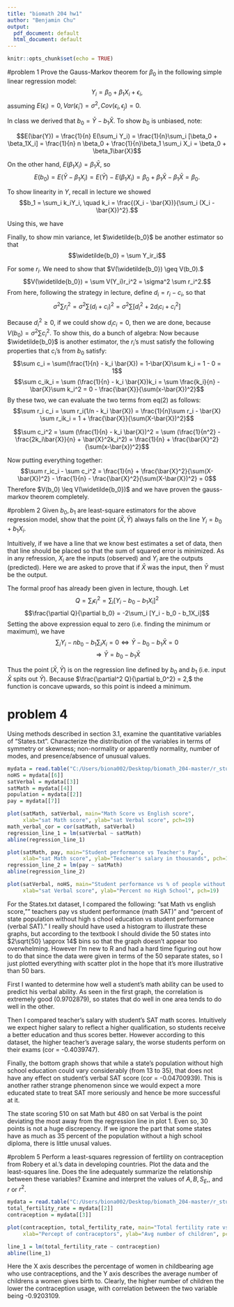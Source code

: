 ---
title: "biomath 204 hw1"
author: "Benjamin Chu"
output:
  pdf_document: default
  html_document: default
---

```{r setup, include=FALSE}
knitr::opts_chunk$set(echo = TRUE)
```

#problem 1
Prove the Gauss-Markov theorem for $\beta_0$ in the following simple linear regression model:
$$Y_i = \beta_0 + \beta_1X_i + \epsilon_i,$$
assuming $E(\epsilon_i) = 0, Var(\epsilon_i') = \sigma^2, Cov(\epsilon_i, \epsilon_j) = 0.$

In class we derived that $b_0 = \bar{Y} - b_1\bar{X}.$ To show $b_0$ is unbiased, note:

$$E(\bar{Y}) = \frac{1}{n} E(\sum_i Y_i) = \frac{1}{n}\sum_i [\beta_0 + \beta_1X_i] = \frac{1}{n} n \beta_0 + \frac{1}{n}\beta_1 \sum_i X_i = \beta_0 + \beta_1\bar{X}$$

On the other hand, $E(\beta_1 X_i) = \beta_1\bar{X},$ so 
$$E(b_0) = E(\bar{Y} - \beta_1X_i) = E(\bar{Y}) - E(\beta_1X_i) = \beta_0 + \beta_1\bar{X} - \beta_1\bar{X} = \beta_0.$$ 

To show linearity in $Y$, recall in lecture we showed $$b_1 = \sum_i k_iY_i, \quad k_i = \frac{(X_i - \bar{X})}{\sum_i (X_i - \bar{X})^2}.$$

Using this, we have 
\begin{equation}
\begin{split}
b_0 
&= \bar{Y} - b_1 \bar{X}\\
&= \bar{Y} - \big(\sum_i k_iY_i\big)\bar{X}\\
&= \frac{1}{n}\sum Y_i - \frac{1}{n}\sum_i k_iY_i \bar{X} n\\
&= \frac{1}{n}\sum\big[Y_i - k_iY_i\bar{X}n\big]\\
&= \sum Y_i \big(\frac{1}{n} - k_i\bar{X}\big) \\
&= \sum Y_i c_i
\end{split}
\end{equation}

Finally, to show min variance, let $\widetilde{b_0}$ be another estimator so that 
$$\widetilde{b_0} = \sum Y_ir_i$$

For some $r_i$. We need to show that $V(\widetilde{b_0}) \geq V(b_0).$ 
$$V(\widetilde{b_0}) = \sum V(Y_i)r_i^2 = \sigma^2 \sum r_i^2.$$
From here, following the strategy in lecture, define $d_i = r_i - c_i$, so that 
$$\sigma^2 \sum r_i^2 = \sigma^2 \sum (d_i + c_i)^2 = \sigma^2 \sum\Big[ d_i^2 + 2d_ic_i + c_i^2 \Big]$$

Because $d_i^2 \geq 0$, if we could show $d_ic_i = 0$, then we are done, because $V(b_0) = \sigma^2 \sum c_i^2$. To show this, do a bunch of algebra:
\begin{equation}
\begin{split}
\sum d_i c_i =\sum (r_i - c_i)c_i = \sum r_ic_i - \sum c_i^2\\ 
\end{split}
\end{equation}
Now because $\widetilde{b_0}$ is another estimator, the $r_i$'s must satisfy the following properties that $c_i$'s from $b_0$ satisfy:
$$\sum c_i = \sum(\frac{1}{n} - k_i \bar{X}) = 1-\bar{X}\sum k_i = 1 - 0 = 1$$
$$\sum c_ik_i = \sum (\frac{1}{n} - k_i \bar{X})k_i = \sum \frac{k_i}{n} - \bar{X}\sum k_i^2 = 0 - \frac{\bar{X}}{\sum(x-\bar{X})^2}$$
By these two, we can evaluate the two terms from eq(2) as follows:
$$\sum r_i c_i = \sum r_i(1/n - k_i \bar{X}) = \frac{1}{n}\sum r_i - \bar{X} \sum r_ik_i = 1 + \frac{\bar{X}}{\sum(X-\bar{X})^2}$$

$$\sum c_i^2 = \sum (\frac{1}{n} - k_i \bar{X})^2 = \sum (\frac{1}{n^2} - \frac{2k_i\bar{X}}{n} + \bar{X}^2k_i^2) = \frac{1}{n} + \frac{\bar{X}^2}{\sum(x-\bar{x})^2}$$

Now putting everything together:
$$\sum r_ic_i - \sum c_i^2 = \frac{1}{n} + \frac{\bar{X}^2}{\sum(X-\bar{X})^2} - \frac{1}{n} - \frac{\bar{X}^2}{\sum(X-\bar{X})^2} = 0$$
Therefore $V(b_0) \leq V(\widetilde{b_0})$ and we have proven the gauss-markov theorem completely.

#problem 2
Given $b_0, b_1$ are least-square estimators for the above regression model, show that the point $(\bar{X}, \bar{Y})$ always falls on the line $Y_i = b_0 + b_1X_i.$

Intuitively, if we have a line that we know best estimates a set of data, then that line should be placed so that the sum of squared error is minimized. As in any refression, $X_i$ are the inputs (observed) and $Y_i$ are the outputs (predicted). Here we are asked to prove that if $\bar{X}$ was the input, then $\bar{Y}$ must be the output. 

The formal proof has already been given in lecture, though. Let
$$Q = \sum_i \epsilon_i^2 = \sum_i [Y_i - b_0 - b_1X_i]^2$$
$$\frac{\partial Q}{\partial b_0} = -2\sum_i [Y_i - b_0 - b_1X_i]$$
Setting the above expression equal to zero (i.e. finding the minimum or maximum), we have 
$$\sum_i Y_i - nb_0 - b_1\sum_i X_i = 0 \iff \bar{Y} - b_0 - b_1 \bar{X} = 0$$
$$\Rightarrow \bar{Y}= b_0 - b_1\bar{X}$$

Thus the point $(\bar{X}, \bar{Y})$ is on the regression line defined by $b_0$ and $b_1$ (i.e. input $\bar{X}$ spits out $\bar{Y}$). Because $\frac{\partial^2 Q}{\partial b_0^2} = 2,$ the function is concave upwards, so this point is indeed a minimum. 

# problem 4
Using methods described in section 3.1, examine the quantitative variables of "States.txt". Characterize the distribution of the variables in terms of symmetry or skewness; non-normality or apparently normality, number of modes, and presence/absence of unusual values. 

```{r}
mydata = read.table("C:/Users/biona002/Desktop/biomath_204-master/r_studio_stuff/States.txt")
noHS = mydata[[6]]
satVerbal = mydata[[3]]
satMath = mydata[[4]]
population = mydata[[2]]
pay = mydata[[7]]

plot(satMath, satVerbal, main="Math Score vs English score", 
     xlab="sat Math score", ylab="sat Verbal score", pch=19)
math_verbal_cor = cor(satMath, satVerbal)
regression_line_1 = lm(satVerbal ~ satMath)
abline(regression_line_1)

plot(satMath, pay, main="Student performance vs Teacher's Pay", 
     xlab="sat Math score", ylab="Teacher's salary in thousands", pch=19)
regression_line_2 = lm(pay ~ satMath)
abline(regression_line_2)

plot(satVerbal, noHS, main="Student performance vs % of people without high school", 
     xlab="sat Verbal score", ylab="Percent no High School", pch=19)
```


For the States.txt dataset, I compared the following: "sat Math vs english score,"" teachers pay vs student performance (math SAT)" and "percent of state population without high s chool education vs student performance (verbal SAT)." I really should have used a histogram to illustrate these graphs, but according to the textbook I should divide the 50 states into $2\sqrt{50} \approx 14$ bins so that the graph doesn't appear too overwhelming. However I'm new to R and had a hard time figuring out how to do that since the data were given in terms of the 50 separate states, so I just plotted everything with scatter plot in the hope that it's more illustrative than 50 bars.

First I wanted to determine how well a student's math ability can be used to predict his verbal ability. As seen in the first graph, the correlation is extremely good (0.9702879), so states that do well in one area tends to do well in the other.

Then I compared teacher's salary with student's SAT math scores. Intuitively we expect higher salary to reflect a higher qualification, so students receive a better education and thus scores better. However according to this dataset, the higher teacher's average salary, the worse students perform on their exams (cor = -0.4039747). 

Finally, the bottom graph shows that while a state's population without high school education could vary considerably (from 13 to 35), that does not have any effect on student's verbal SAT score (cor = -0.04700939). This is another rather strange phenomenon since we would expect a more educated state to treat SAT more seriously and hence be more successful at it. 

The state scoring 510 on sat Math but 480 on sat Verbal is the point deviating the most away from the regression line in plot 1. Even so, 30 points is not a huge discrepency. If we ignore the part that some states have as much as 35 percent of the population without a high school diploma, there is little unusal values. 

#problem 5
Perform a least-squares regression of fertility on contraception from Robery et al.'s data in developing countries. Plot the data and the least-squares line. Does the line adequately summarize the relationship between these variables? Examine and interpret the values of $A, B, S_E,$, and $r$ or $r^2$. 

```{r}
mydata = read.table("C:/Users/biona002/Desktop/biomath_204-master/r_studio_stuff/robey.txt")
total_fertility_rate = mydata[[2]]
contraception = mydata[[3]]

plot(contraception, total_fertility_rate, main="Total fertility rate vs Contraception", 
     xlab="Percept of contraceptors", ylab="Avg number of children", pch=19)

line_1 = lm(total_fertility_rate ~ contraception)
abline(line_1)
```

Here the X axis describes the percentage of women in childbearing age who use contraceptions, and the Y axis describes the average number of childrens a women gives birth to. Clearly, the higher number of children the lower the contraception usage, with correlation between the two variable being -0.9203109. 

